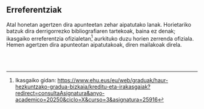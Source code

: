 ## Erreferentziak {.unnumbered}

<!--# Urtaro egokitu bihar da ikasgaiko gidako URLa. Hamen 2025eraku -->

Atal honetan agertzen dira apunteetan zehar aipatutako lanak. Horietariko batzuk dira derrigorrezko bibliografiaren tartekoak, baina ez denak; ikasgaiko erreferentzia ofizialetan[^references-1] aurkituko duzu horien zerrenda ofiziala. Hemen agertzen dira apunteotan aipatutakoak, diren mailakoak direla.

\
\

[^references-1]: Ikasgaiko gidan: <https://www.ehu.eus/eu/web/graduak/haur-hezkuntzako-gradua-bizkaia/kreditu-eta-irakasgaiak?redirect=consultaAsignatura&anyo-academico=20250&ciclo=X&curso=3&asignatura=25916>

::: {#refs}
:::